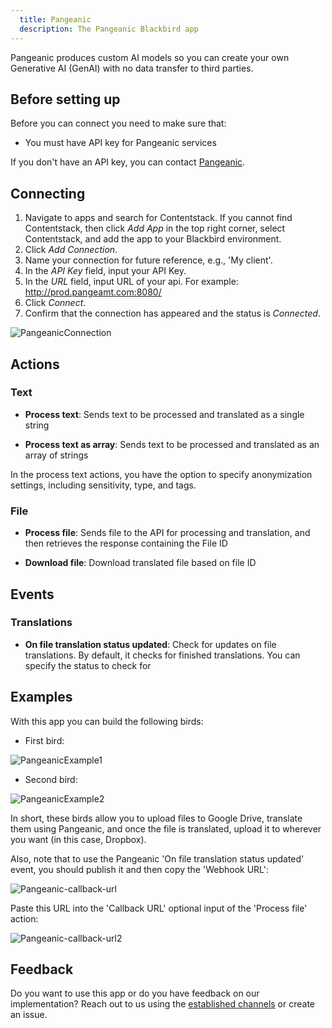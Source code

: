 ```yaml
---
  title: Pangeanic
  description: The Pangeanic Blackbird app
---
```


<LinkCard title="View on Github" target="_blank" href="https://github.com/bb-io/Pangeanic" icon="github" />

Pangeanic produces custom AI models so you can create your own Generative AI (GenAI) with no data transfer to third parties.

## Before setting up

Before you can connect you need to make sure that:

- You must have API key for Pangeanic services

If you don't have an API key, you can contact [Pangeanic](https://pangeanic.com/translation-technology/translate-easy).

## Connecting 

1. Navigate to apps and search for Contentstack. If you cannot find Contentstack, then click _Add App_ in the top right corner, select Contentstack, and add the app to your Blackbird environment.
2. Click _Add Connection_.
3. Name your connection for future reference, e.g., 'My client'.
4. In the _API Key_ field, input your API Key.
5. In the _URL_ field, input URL of your api. For example: http://prod.pangeamt.com:8080/
5. Click _Connect_.
6. Confirm that the connection has appeared and the status is _Connected_.

![PangeanicConnection](https://raw.githubusercontent.com/bb-io/Pangeanic/main/image/README/PangeanicConnection.png)

## Actions

### Text

- **Process text**: Sends text to be processed and translated as a single string

- **Process text as array**: Sends text to be processed and translated as an array of strings

In the process text actions, you have the option to specify anonymization settings, including sensitivity, type, and tags.

### File

- **Process file**: Sends file to the API for processing and translation, and then retrieves the response containing the File ID

- **Download file**: Download translated file based on file ID

## Events

### Translations

- **On file translation status updated**: Check for updates on file translations. By default, it checks for finished translations. You can specify the status to check for

## Examples

With this app you can build the following birds:

- First bird: 

![PangeanicExample1](https://raw.githubusercontent.com/bb-io/Pangeanic/main/image/README/PangeanicExample1.png)

- Second bird:

![PangeanicExample2](https://raw.githubusercontent.com/bb-io/Pangeanic/main/image/README/PangeanicExample2.png)

In short, these birds allow you to upload files to Google Drive, translate them using Pangeanic, and once the file is translated, upload it to wherever you want (in this case, Dropbox).

Also, note that to use the Pangeanic 'On file translation status updated' event, you should publish it and then copy the 'Webhook URL':

![Pangeanic-callback-url](https://raw.githubusercontent.com/bb-io/Pangeanic/main/image/README/Pangeanic-callback-url.png)

Paste this URL into the 'Callback URL' optional input of the 'Process file' action:

![Pangeanic-callback-url2](https://raw.githubusercontent.com/bb-io/Pangeanic/main/image/README/Pangeanic-callback-url2.png)

## Feedback

Do you want to use this app or do you have feedback on our implementation? Reach out to us using the [established channels](https://www.blackbird.io/) or create an issue.

